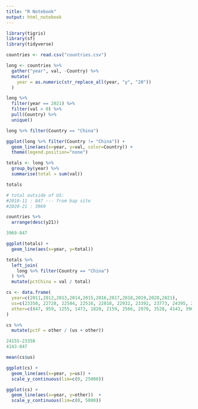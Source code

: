 ```yaml
---
title: "R Notebook"
output: html_notebook
---
```


```r
library(tigris)
library(sf)
library(tidyverse)
```


```r
countries <- read.csv("countries.csv")

long <- countries %>%
  gather("year", val, -Country) %>%
  mutate(
    year = as.numeric(str_replace_all(year, "y", "20"))
  )

long %>%
  filter(year == 2021) %>%
  filter(val > 0) %>%
  pull(Country) %>%
  unique()
```

```r
long %>% filter(Country == "China")
```



```r
ggplot(long %>% filter(Country != "China")) +
  geom_line(aes(x=year, y=val, color=Country)) +
  theme(legend.position="none")
```
```r
totals <- long %>%
  group_by(year) %>%
  summarise(total = sum(val)) 

totals

# total outside of US:
#2010-11 : 847 --- from bap site
#2020-21 : 3969

countries %>%
  arrange(desc(y21))

3969-847

ggplot(totals) +
  geom_line(aes(x=year, y=total))

totals %>%
  left_join(
    long %>% filter(Country == "China")
  ) %>%
  mutate(pctChina = val / total)
```

```r
cs <- data.frame(
  year=c(2011,2012,2013,2014,2015,2016,2017,2018,2019,2020,2021),
  us=c(23358, 22728, 22584, 22516, 22818, 22932, 23392, 23773, 24395, 24155, 24525),
  other=c(847, 959, 1255, 1473, 1820, 2159, 2566, 2970, 3528, 4143, 3969)
)

cs %>%
  mutate(pctF = other / (us + other))

24155-23358
4143-847

mean(cs$us)

ggplot(cs) +
  geom_line(aes(x=year, y=us)) +
  scale_y_continuous(lim=c(0, 25000))

ggplot(cs) + 
  geom_line(aes(x=year, y=other))  +
  scale_y_continuous(lim=c(0, 5000))
```

